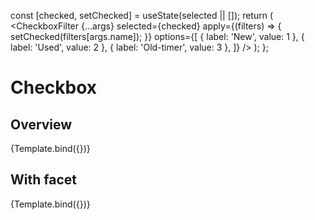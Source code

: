 


<Meta title="Components/Filters/Checkbox" component={CheckboxFilter} />

  const [checked, setChecked] = useState(selected || []);
  return (
    <CheckboxFilter
      {...args}
      selected={checked}
      apply={(filters) => {
        setChecked(filters[args.name]);
      }}
      options={[
        { label: 'New', value: 1 },
        { label: 'Used', value: 2 },
        { label: 'Old-timer', value: 3 },
      ]}
    />
  );
};

# Checkbox

## Overview

<Canvas>
  <Story
    name="Overview"
    args={{
      name: 'Filter',
    }}
  >
    {Template.bind({})}
  </Story>
</Canvas>

<ArgsTable story="Overview" />

## With facet

<Canvas>
  <Story
    name="With facet"
    args={{
      name: 'Filter',
      facet: { '1': 77, '2': 7123, '3': 0 },
    }}
  >
    {Template.bind({})}
  </Story>
</Canvas>

<ArgsTable story="with facet" />
